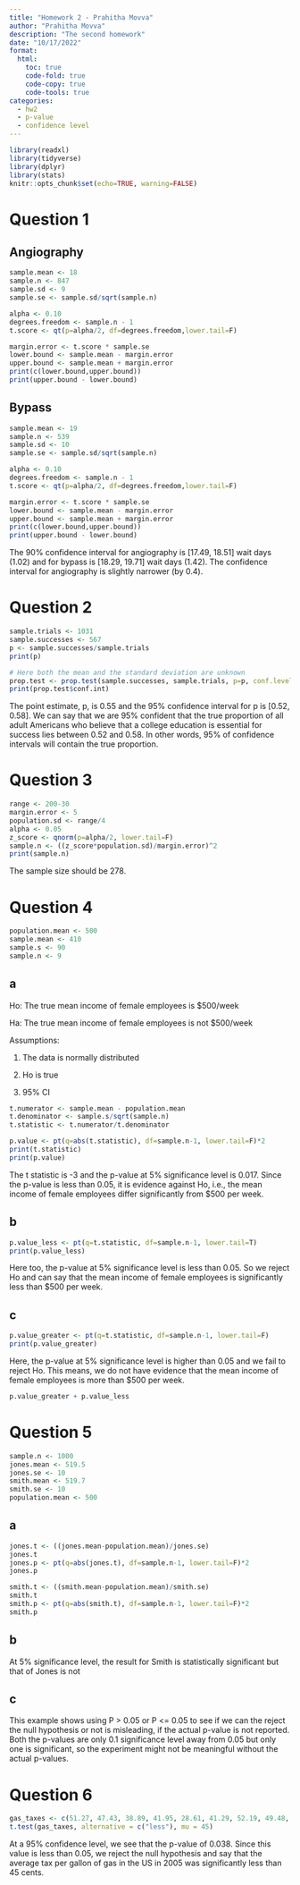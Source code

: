 ```yaml
---
title: "Homework 2 - Prahitha Movva"
author: "Prahitha Movva"
description: "The second homework"
date: "10/17/2022"
format:
  html:
    toc: true
    code-fold: true
    code-copy: true
    code-tools: true
categories:
  - hw2
  - p-value 
  - confidence level
---
```


```r
library(readxl)
library(tidyverse)
library(dplyr)
library(stats)
knitr::opts_chunk$set(echo=TRUE, warning=FALSE)
```

# Question 1

## Angiography

```r
sample.mean <- 18
sample.n <- 847
sample.sd <- 9
sample.se <- sample.sd/sqrt(sample.n)

alpha <- 0.10
degrees.freedom <- sample.n - 1
t.score <- qt(p=alpha/2, df=degrees.freedom,lower.tail=F)

margin.error <- t.score * sample.se
lower.bound <- sample.mean - margin.error
upper.bound <- sample.mean + margin.error
print(c(lower.bound,upper.bound))
print(upper.bound - lower.bound)
```
## Bypass

```r
sample.mean <- 19
sample.n <- 539
sample.sd <- 10
sample.se <- sample.sd/sqrt(sample.n)

alpha <- 0.10
degrees.freedom <- sample.n - 1
t.score <- qt(p=alpha/2, df=degrees.freedom,lower.tail=F)

margin.error <- t.score * sample.se
lower.bound <- sample.mean - margin.error
upper.bound <- sample.mean + margin.error
print(c(lower.bound,upper.bound))
print(upper.bound - lower.bound)
```

The 90% confidence interval for angiography is [17.49, 18.51] wait days (1.02) and for bypass is [18.29, 19.71] wait days (1.42). The confidence interval for angiography is slightly narrower (by 0.4).


# Question 2

```r
sample.trials <- 1031
sample.successes <- 567
p <- sample.successes/sample.trials
print(p)

# Here both the mean and the standard deviation are unknown
prop.test <- prop.test(sample.successes, sample.trials, p=p, conf.level=0.95)
print(prop.test$conf.int)
```

The point estimate, p, is 0.55 and the 95% confidence interval for p is [0.52, 0.58]. We can say that we are 95% confident that the true proportion of all adult Americans who believe that a college education is essential for success lies between 0.52 and 0.58. In other words, 95% of confidence intervals will contain the true proportion.

# Question 3

```r
range <- 200-30
margin.error <- 5
population.sd <- range/4
alpha <- 0.05
z_score <- qnorm(p=alpha/2, lower.tail=F)
sample.n <- ((z_score*population.sd)/margin.error)^2
print(sample.n)
```

The sample size should be 278.

# Question 4

```r
population.mean <- 500
sample.mean <- 410
sample.s <- 90
sample.n <- 9
```
## a
Ho: The true mean income of female employees is $500/week

Ha: The true mean income of female employees is not $500/week

Assumptions:

1. The data is normally distributed

2. Ho is true

3. 95% CI

```r
t.numerator <- sample.mean - population.mean
t.denominator <- sample.s/sqrt(sample.n)
t.statistic <- t.numerator/t.denominator

p.value <- pt(q=abs(t.statistic), df=sample.n-1, lower.tail=F)*2
print(t.statistic)
print(p.value)
```

The t statistic is -3 and the p-value at 5% significance level is 0.017. Since the p-value is less than 0.05, it is evidence against Ho, i.e., the mean income of female employees differ significantly from $500 per week.

## b
```r
p.value_less <- pt(q=t.statistic, df=sample.n-1, lower.tail=T)
print(p.value_less)
```

Here too, the p-value at 5% significance level is less than 0.05. So we reject Ho and can say that the mean income of female employees is significantly less than $500 per week.

## c
```r
p.value_greater <- pt(q=t.statistic, df=sample.n-1, lower.tail=F)
print(p.value_greater)
```

Here, the p-value at 5% significance level is higher than 0.05 and we fail to reject Ho. This means, we do not have evidence that the mean income of female employees is more than $500 per week.

```r
p.value_greater + p.value_less
```

# Question 5

```r
sample.n <- 1000
jones.mean <- 519.5
jones.se <- 10
smith.mean <- 519.7
smith.se <- 10
population.mean <- 500
```

## a
```r
jones.t <- ((jones.mean-population.mean)/jones.se)
jones.t
jones.p <- pt(q=abs(jones.t), df=sample.n-1, lower.tail=F)*2
jones.p

smith.t <- ((smith.mean-population.mean)/smith.se)
smith.t
smith.p <- pt(q=abs(smith.t), df=sample.n-1, lower.tail=F)*2
smith.p
```

## b
At 5% significance level, the result for Smith is statistically significant but that of Jones is not

## c
This example shows using P > 0.05 or P <= 0.05 to see if we can the reject the null hypothesis or not is misleading, if the actual p-value is not reported. Both the p-values are only 0.1 significance level away from 0.05 but only one is significant, so the experiment might not be meaningful without the actual p-values.

# Question 6

```r
gas_taxes <- c(51.27, 47.43, 38.89, 41.95, 28.61, 41.29, 52.19, 49.48, 35.02, 48.13, 39.28, 54.41, 41.66, 30.28, 18.49, 38.72, 33.41, 45.02)
t.test(gas_taxes, alternative = c("less"), mu = 45)
```

At a 95% confidence level, we see that the p-value of 0.038. Since this value is less than 0.05, we reject the null hypothesis and say that the average tax per gallon of gas in the US in 2005 was significantly less than 45 cents.

